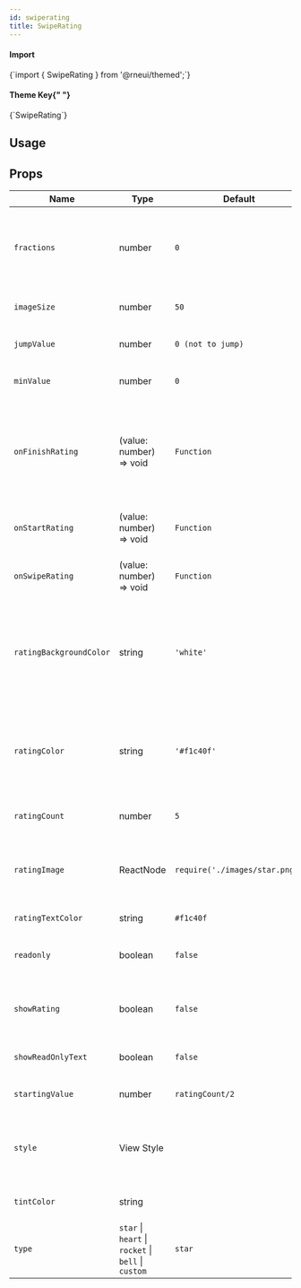 ```yaml
---
id: swiperating
title: SwipeRating
---
```



<IconsStyle />

<div class="row inline-flex-center">
  <div class="col col--3">
    <h4>Import</h4>
  </div>
  <div class="col col--9">
    <CodeBlock>{`import { SwipeRating } from '@rneui/themed';`}</CodeBlock>
  </div>
  <div class="col col--3">
    <h4>
      Theme Key{" "}
      <a href="../customizing#using-themeprovider">
        <BiInfoCircle />
      </a>
    </h4>
  </div>
  <div class="col col--9">
    <CodeBlock>{`SwipeRating`}</CodeBlock>
  </div>
</div>

## Usage

## Props

<div class='table-responsive'>

| Name                    | Type                                                | Default                        | Description                                                                                              |
| ----------------------- | --------------------------------------------------- | ------------------------------ | -------------------------------------------------------------------------------------------------------- |
| `fractions`             | number                                              | `0`                            | The number of decimal places for the rating value; must be between 0 and 20                              |
| `imageSize`             | number                                              | `50`                           | The size of each rating image                                                                            |
| `jumpValue`             | number                                              | `0 (not to jump)`              | The number to jump per swipe                                                                             |
| `minValue`              | number                                              | `0`                            | The minimum value the user can select                                                                    |
| `onFinishRating`        | (value: number) => void                             | `Function`                     | Callback method when the user finishes rating. Gives you the final rating value as a whole number        |
| `onStartRating`         | (value: number) => void                             | `Function`                     | Callback method when the user starts rating.                                                             |
| `onSwipeRating`         | (value: number) => void                             | `Function`                     | Callback method when the user is swiping.                                                                |
| `ratingBackgroundColor` | string                                              | `'white'`                      | Pass in a custom background-fill-color for the rating icon; use this along with type='custom' prop above |
| `ratingColor`           | string                                              | `'#f1c40f'`                    | Pass in a custom fill-color for the rating icon; use this along with type='custom' prop above            |
| `ratingCount`           | number                                              | `5`                            | Number of rating images to display                                                                       |
| `ratingImage`           | ReactNode                                           | `require('./images/star.png')` | Pass in a custom image source; use this along with type='custom' prop above                              |
| `ratingTextColor`       | string                                              | `#f1c40f`                      | Color used for the text labels                                                                           |
| `readonly`              | boolean                                             | `false`                        | Whether the rating can be modified by the user                                                           |
| `showRating`            | boolean                                             | `false`                        | Displays the Built-in Rating UI to show the rating value in real-time                                    |
| `showReadOnlyText`      | boolean                                             | `false`                        | Whether the text is read only                                                                            |
| `startingValue`         | number                                              | `ratingCount/2`                | The initial rating to render                                                                             |
| `style`                 | View Style                                          |                                | Exposes style prop to add additional styling to the container view                                       |
| `tintColor`             | string                                              |                                | Color used for the background                                                                            |
| `type`                  | `star` \| `heart` \| `rocket` \| `bell` \| `custom` | `star`                         | Graphic used for represent a rating                                                                      |

</div>
